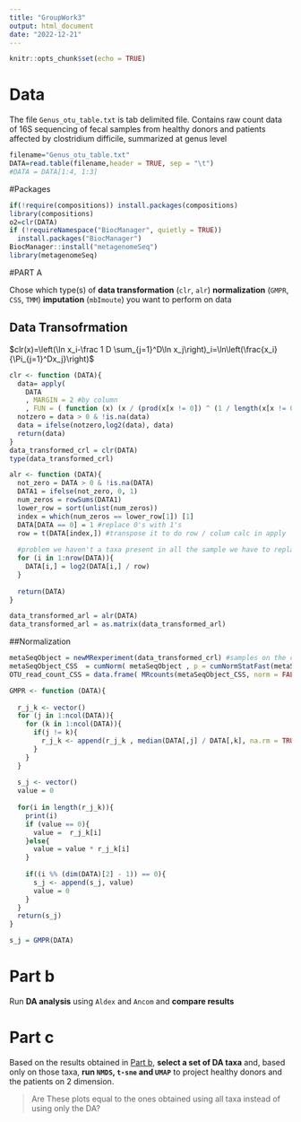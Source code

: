 ---
title: "GroupWork3"
output: html_document
date: "2022-12-21"
---

```{r setup, include=FALSE}
knitr::opts_chunk$set(echo = TRUE)
```

# Data

The file `Genus_otu_table.txt` is tab delimited file. Contains raw count data of 16S sequencing of fecal samples from healthy donors and patients affected by clostridium difficile, summarized at genus level

```{r}
filename="Genus_otu_table.txt"
DATA=read.table(filename,header = TRUE, sep = "\t")
#DATA = DATA[1:4, 1:3]
```

#Packages

```{r}
if(!require(compositions)) install.packages(compositions)
library(compositions)
o2=clr(DATA)
if (!requireNamespace("BiocManager", quietly = TRUE))
  install.packages("BiocManager")
BiocManager::install("metagenomeSeq")
library(metagenomeSeq)
```

#PART A

Chose which type(s) of **data transformation** (`clr`, `alr`) **normalization** (`GMPR`, `CSS`, `TMM`) **imputation** (`mbImoute`) you want to perform on data

## Data Transofrmation
$clr(x)=\left(\ln x_i-\frac 1 D \sum_{j=1}^D\ln x_j\right)_i=\ln\left(\frac{x_i}{\Pi_{j=1}^Dx_j}\right)$

```{r}
clr <- function (DATA){
  data= apply(
    DATA
    , MARGIN = 2 #by column 
    , FUN = ( function (x) (x / (prod(x[x != 0]) ^ (1 / length(x[x != 0] ))))))
  notzero = data > 0 & !is.na(data) 
  data = ifelse(notzero,log2(data), data)
  return(data)
}
data_transformed_crl = clr(DATA)
type(data_transformed_crl)
```

```{r}
alr <- function (DATA){
  not_zero = DATA > 0 & !is.na(DATA)
  DATA1 = ifelse(not_zero, 0, 1)
  num_zeros = rowSums(DATA1)
  lower_row = sort(unlist(num_zeros))
  index = which(num_zeros == lower_row[1]) [1]
  DATA[DATA == 0] = 1 #replace 0's with 1's
  row = t(DATA[index,]) #transpose it to do row / colum calc in apply
  
  #problem we haven't a taxa present in all the sample we have to replace 0's with 1's. Also, I am going to     use as reference the one with lower number of 0's 
  for (i in 1:nrow(DATA)){
    DATA[i,] = log2(DATA[i,] / row)
  }
  
  return(DATA)
}

data_transformed_arl = alr(DATA)
data_transformed_arl = as.matrix(data_transformed_arl)
```

##Normalization
```{r}
metaSeqObject = newMRexperiment(data_transformed_crl) #samples on the column and row has to be the feature
metaSeqObject_CSS  = cumNorm( metaSeqObject , p = cumNormStatFast(metaSeqObject) )
OTU_read_count_CSS = data.frame( MRcounts(metaSeqObject_CSS, norm = FALSE, log = TRUE))
```
```{r}
GMPR <- function (DATA){
  
  r_j_k <- vector()
  for (j in 1:ncol(DATA)){
    for (k in 1:ncol(DATA)){
      if(j != k){
        r_j_k <- append(r_j_k , median(DATA[,j] / DATA[,k], na.rm = TRUE))
      }
    }
  }
  
  s_j <- vector()
  value = 0
  
  for(i in length(r_j_k)){
    print(i)
    if (value == 0){
      value =  r_j_k[i]
    }else{
      value = value * r_j_k[i]  
    }
    
    if((i %% (dim(DATA)[2] - 1)) == 0){
      s_j <- append(s_j, value)
      value = 0
    }
  }
  return(s_j)
}

s_j = GMPR(DATA)
```

# Part b

Run **DA analysis** using `Aldex` and `Ancom` and **compare results**

# Part c

Based on the results obtained in [Part b](Part%20b), **select a set of DA taxa** and, based only on those taxa, **run `NMDS`, `t-sne` and `UMAP`** to project healthy donors and the patients on 2 dimension.

> Are These plots equal to the ones obtained using all taxa instead of using only the DA?
